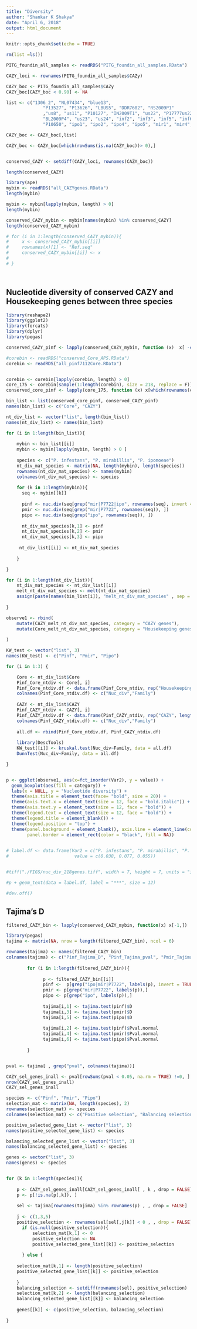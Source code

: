 ```yaml
---
title: "Diversity"
author: "Shankar K Shakya"
date: "April 6, 2018"
output: html_document
---
```


```r
knitr::opts_chunk$set(echo = TRUE)
```


```r

rm(list =ls())

PITG_foundin_all_samples <- readRDS("PITG_foundin_all_samples.RData")

CAZY_loci <- rownames(PITG_foundin_all_samples$CAZy)

CAZY_boc <- PITG_foundin_all_samples$CAZy
CAZY_boc[CAZY_boc < 0.90] <- NA

list <- c("1306_2", "NL07434", "blue13", 
              "P13527", "P13626", "LBUS5", "DDR7602", "RS2009P1"
              ,"us8", "us11", "P10127", "IN2009T1", "us22", "P17777us22", 
              "BL2009P4", "us23", "us24", "inf2", "inf3", "inf5", "inf6", 
              "P10650", "ipo1", "ipo2", "ipo4", "ipo5", "mir1", "mir4", "mir5", "P7722")

CAZY_boc <- CAZY_boc[,list]

CAZY_boc <- CAZY_boc[which(rowSums(is.na(CAZY_boc))> 0),]


conserved_CAZY <- setdiff(CAZY_loci, rownames(CAZY_boc))

length(conserved_CAZY) 

library(ape)
mybin <- readRDS("all_CAZYgenes.RData")
length(mybin)

mybin <- mybin[lapply(mybin, length) > 0]
length(mybin)

conserved_CAZY_mybin <- mybin[names(mybin) %in% conserved_CAZY]
length(conserved_CAZY_mybin)

# for (i in 1:length(conserved_CAZY_mybin)){
#     x <- conserved_CAZY_mybin[[i]]
#     rownames(x)[1] <- "Ref.seq"
#     conserved_CAZY_mybin[[i]] <- x
# 
# }




```

## Nucleotide diversity of conserved CAZY and Housekeeping genes between three species

```r

library(reshape2)
library(ggplot2)
library(forcats)
library(dplyr)
library(pegas)

conserved_CAZY_pinf <- lapply(conserved_CAZY_mybin, function (x)  x[ -c(grep("Ref", rownames(x))) , ])

#corebin <- readRDS("conserved_Core_APS.RData")
corebin <- readRDS("all_pinf7112Core.RData")


corebin <- corebin[lapply(corebin, length) > 0]
core_175 <- corebin[sample(1:length(corebin), size = 218, replace = F)]
conserved_core_pinf <- lapply(core_175, function (x) x[which(rownames(core_175[[1]]) %in% rownames(conserved_CAZY_pinf$PITG_00127)), ])

bin_list <- list(conserved_core_pinf, conserved_CAZY_pinf)
names(bin_list) <- c("Core", "CAZY")

nt_div_list <- vector("list", length(bin_list))
names(nt_div_list) <- names(bin_list)

for (i in 1:length(bin_list)){
  
    mybin <- bin_list[[i]]
    mybin <- mybin[lapply(mybin, length) > 0 ]
    
    species <- c("P. infestans", "P. mirabillis", "P. ipomoeae")
    nt_div_mat_species <- matrix(NA, length(mybin), length(species))
    rownames(nt_div_mat_species) <- names(mybin)
    colnames(nt_div_mat_species) <- species
    
    for (k in 1:length(mybin)){
      seq <- mybin[[k]]
    
      pinf <- nuc.div(seq[grep("mir|P7722|ipo", rownames(seq), invert = TRUE), ])
      pmir <- nuc.div(seq[grep("mir|P7722", rownames(seq)), ])
      pipo <- nuc.div(seq[grep("ipo", rownames(seq)), ])
      
      nt_div_mat_species[k,1] <- pinf
      nt_div_mat_species[k,2] <- pmir
      nt_div_mat_species[k,3] <- pipo
      
     nt_div_list[[i]] <- nt_div_mat_species 
    
    }

}

for (i in 1:length(nt_div_list)){
    nt_div_mat_species <- nt_div_list[[i]]
    melt_nt_div_mat_species <- melt(nt_div_mat_species)
    assign(paste(names(bin_list[i]), "melt_nt_div_mat_species" , sep = "_"), as.data.frame(melt_nt_div_mat_species)) 
    
}    

observe1 <- rbind(
    mutate(CAZY_melt_nt_div_mat_species, category = "CAZY genes"),
    mutate(Core_melt_nt_div_mat_species, category = "Housekeeping genes")
    
)

KW_test <- vector("list", 3)
names(KW_test) <- c("Pinf", "Pmir", "Pipo")

for (i in 1:3) {

    Core <- nt_div_list$Core
    Pinf_Core_ntdiv <- Core[, i]
    Pinf_Core_ntdiv.df <- data.frame(Pinf_Core_ntdiv, rep("Housekeeping genes", length(Pinf_Core_ntdiv)))
    colnames(Pinf_Core_ntdiv.df) <- c("Nuc_div","Family")
    
    CAZY <- nt_div_list$CAZY
    Pinf_CAZY_ntdiv <- CAZY[, i]
    Pinf_CAZY_ntdiv.df <- data.frame(Pinf_CAZY_ntdiv, rep("CAZY", length(Pinf_CAZY_ntdiv)))
    colnames(Pinf_CAZY_ntdiv.df) <- c("Nuc_div","Family")
    
    all.df <- rbind(Pinf_Core_ntdiv.df, Pinf_CAZY_ntdiv.df)
    
    library(DescTools)
    KW_test[[i]] <- kruskal.test(Nuc_div~Family, data = all.df)
    DunnTest(Nuc_div~Family, data = all.df)

}


p <- ggplot(observe1, aes(x=fct_inorder(Var2), y = value)) + 
  geom_boxplot(aes(fill = category)) + 
  labs(x = NULL, y = "Nucleotide diversity") + 
  theme(axis.title = element_text(face= "bold", size = 20)) +
  theme(axis.text.x = element_text(size = 12, face = "bold.italic")) +
  theme(axis.text.y = element_text(size = 12, face = "bold")) +
  theme(legend.text = element_text(size = 12, face = "bold")) +
  theme(legend.title = element_blank()) +
  theme(legend.position = "top") +
  theme(panel.background = element_blank(), axis.line = element_line(colour = "black"),
        panel.border = element_rect(color = "black", fill = NA)) 
  

# label.df <- data.frame(Var2 = c("P. infestans", "P. mirabillis", "P. ipomoeae"),
#                         value = c(0.038, 0.077, 0.055))


#tiff("./FIGS/nuc_div_218genes.tiff", width = 7, height = 7, units = "in", res = 600)

#p + geom_text(data = label.df, label = "***", size = 12)  

#dev.off()


```



## Tajima's D


```r

filtered_CAZY_bin <- lapply(conserved_CAZY_mybin, function(x) x[-1,])

library(pegas)
tajima <- matrix(NA, nrow = length(filtered_CAZY_bin), ncol = 6)

rownames(tajima) <- names(filtered_CAZY_bin)
colnames(tajima) <- c("Pinf_Tajima_D", "Pinf_Tajima_pval", "Pmir_Tajima_D", "Pmir_Tajima_pval", "Pipo_Tajima_D", "Pipo_Tajima_pval")
        
        for (i in 1:length(filtered_CAZY_bin)){
              
              p <- filtered_CAZY_bin[[i]]
              pinf <-  p[grep("ipo|mir|P7722", labels(p), invert = TRUE),]
              pmir <- p[grep("mir|P7722", labels(p)),]
              pipo <- p[grep("ipo", labels(p)),]
                
              tajima[i,1] <- tajima.test(pinf)$D
              tajima[i,3] <- tajima.test(pmir)$D
              tajima[i,5] <- tajima.test(pipo)$D
          
              tajima[i,2] <- tajima.test(pinf)$Pval.normal
              tajima[i,4] <- tajima.test(pmir)$Pval.normal
              tajima[i,6] <- tajima.test(pipo)$Pval.normal
              
        }  


pval <- tajima[ , grep("pval", colnames(tajima))]

CAZY_sel_genes_inall <- pval[rowSums(pval < 0.05, na.rm = TRUE) !=0, ]
nrow(CAZY_sel_genes_inall)
CAZY_sel_genes_inall

species <- c("Pinf", "Pmir", "Pipo")
selection_mat <- matrix(NA, length(species), 2)
rownames(selection_mat) <- species 
colnames(selection_mat) <- c("Positive selection", "Balancing selection")

positive_selected_gene_list <- vector("list", 3)
names(positive_selected_gene_list) <- species

balancing_selected_gene_list <- vector("list", 3)
names(balancing_selected_gene_list) <- species

genes <- vector("list", 3)
names(genes) <- species


for (k in 1:length(species)){
  
    p <- CAZY_sel_genes_inall[CAZY_sel_genes_inall[ , k , drop = FALSE] < 0.05, , drop = FALSE]
    p <- p[!is.na(p[,k]), ]
  
    sel <- tajima[rownames(tajima) %in% rownames(p) , , drop = FALSE]
    
    j <- c(1,3,5)
    positive_selection <- rownames(sel[sel[,j[k]] < 0 , , drop = FALSE])
      if (is.null(positive_selection)){ 
          selection_mat[k,1] <- 0
          positive_selection <- NA
          positive_selected_gene_list[[k]] <- positive_selection 
          
      } else {
    
    selection_mat[k,1] <- length(positive_selection)
    positive_selected_gene_list[[k]] <- positive_selection
    
    }
    balancing_selection <- setdiff(rownames(sel), positive_selection)
    selection_mat[k,2] <- length(balancing_selection)
    balancing_selected_gene_list[[k]] <- balancing_selection
    
    genes[[k]] <- c(positive_selection, balancing_selection)
  
}


```





